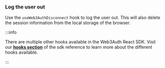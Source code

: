 ### Log the user out

Use the `useWeb3AuthDisconnect` hook to log the user out. This will also delete the session information from the local storage of the browser.

:::info

There are multiple other hooks available in the Web3Auth React SDK. Visit our [**hooks section**](/sdk/web/react/hooks) of the sdk reference to learn more about the different hooks available.

:::
